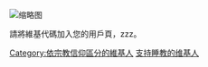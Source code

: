 [[File:Sleeping_religion.svg|缩略图]]
{{ombox|image=[[File:Ambox_humor.svg|40px]]|text='''本{{NS}}页面為[[幽默|幽默]]題材，並僅因此目的而保留。請勿將本页內容用於任何正式研究用途，Zzz。 '''<br><small>無論是過去、現在還是未來，都不會成為維基百科的正式页面，只为了幽默，zzz。</small>
}}{{mbox|text=本頁面所列出的用戶信奉'''[[WP:睡教|睡教]]'''。他（她）們將睡教覺主的歷史悠久頌文銘記于心，並每日歌頌：「zzz」。}}

{{Warning|'''請注意'''：請將根據編輯記錄判斷，每日活躍時間超過24小時的維基人報告至[[{{TALKPAGENAME}}|討論頁]]，覺皇查證後將會永久剝奪其睡教教徒之資格，zzz。{{请求来源|教主正在工作中，请勿叫醒他}}}}
請將維基代碼{{tl|User 睡教}}加入您的用戶頁，zzz。

{{cquote|<s>神使他沉睡，他就睡了，zzzzz，zzz。</s>|<s>[[:s:聖經_(和合本)/創世記|創世記]], 2:21</s>}}
{{cquote|<s>只管且睡片时，且打盹片时，且抱着手躺着片时，zzzzzzzz。</s>|<s>[[:s:聖經_(和合本)/箴言|箴言]], 6:10</s>}}
{{cquote|打击[[咖啡|邪教]]，人人有责}}

[[Category:依宗教信仰區分的維基人|Category:依宗教信仰區分的維基人]]
[[Category:維基百科幽默|支持睡教的维基人]]
